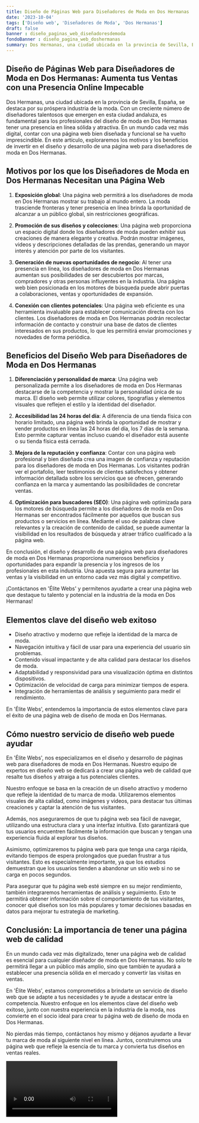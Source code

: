 ```yaml
---
title: Diseño de Páginas Web para Diseñadores de Moda en Dos Hermanas
date: '2023-10-04'
tags: ['Diseño web', 'Diseñadores de Moda', 'Dos Hermanas']
draft: false
banner : diseño_paginas_web_diseñadoresdemoda
fondoBanner : diseño_pagina_web_doshermanas
summary: Dos Hermanas, una ciudad ubicada en la provincia de Sevilla, España, se destaca por su próspera industria de la moda. Con un creciente número de diseñadores talentosos que emergen en esta ciudad andaluza, es fundamental para los profesionales del diseño de moda en Dos Hermanas tener una presencia en línea sólida y atractiva. En un mundo cada vez más digital, contar con una página web bien diseñada y funcional se ha vuelto imprescindible. En este artículo, exploraremos los motivos y los beneficios de invertir en el diseño y desarrollo de una página web para diseñadores de moda en Dos Hermanas.
---
```


## **Diseño de Páginas Web para Diseñadores de Moda en Dos Hermanas: Aumenta tus Ventas con una Presencia Online Impecable**

Dos Hermanas, una ciudad ubicada en la provincia de Sevilla, España, se destaca por su próspera industria de la moda. Con un creciente número de diseñadores talentosos que emergen en esta ciudad andaluza, es fundamental para los profesionales del diseño de moda en Dos Hermanas tener una presencia en línea sólida y atractiva. En un mundo cada vez más digital, contar con una página web bien diseñada y funcional se ha vuelto imprescindible. En este artículo, exploraremos los motivos y los beneficios de invertir en el diseño y desarrollo de una página web para diseñadores de moda en Dos Hermanas.

## **Motivos por los que los Diseñadores de Moda en Dos Hermanas Necesitan una Página Web**

1. **Exposición global**: Una página web permitirá a los diseñadores de moda en Dos Hermanas mostrar su trabajo al mundo entero. La moda trasciende fronteras y tener presencia en línea brinda la oportunidad de alcanzar a un público global, sin restricciones geográficas.

2. **Promoción de sus diseños y colecciones**: Una página web proporciona un espacio digital donde los diseñadores de moda pueden exhibir sus creaciones de manera elegante y creativa. Podrán mostrar imágenes, videos y descripciones detalladas de las prendas, generando un mayor interés y atención por parte de los visitantes.

3. **Generación de nuevas oportunidades de negocio**: Al tener una presencia en línea, los diseñadores de moda en Dos Hermanas aumentan sus posibilidades de ser descubiertos por marcas, compradores y otras personas influyentes en la industria. Una página web bien posicionada en los motores de búsqueda puede abrir puertas a colaboraciones, ventas y oportunidades de expansión.

4. **Conexión con clientes potenciales**: Una página web eficiente es una herramienta invaluable para establecer comunicación directa con los clientes. Los diseñadores de moda en Dos Hermanas podrán recolectar información de contacto y construir una base de datos de clientes interesados en sus productos, lo que les permitirá enviar promociones y novedades de forma periódica.

## **Beneficios del Diseño Web para Diseñadores de Moda en Dos Hermanas**

1. **Diferenciación y personalidad de marca**: Una página web personalizada permite a los diseñadores de moda en Dos Hermanas destacarse de la competencia y mostrar la personalidad única de su marca. El diseño web permite utilizar colores, tipografías y elementos visuales que reflejen el estilo y la identidad del diseñador.

2. **Accesibilidad las 24 horas del día**: A diferencia de una tienda física con horario limitado, una página web brinda la oportunidad de mostrar y vender productos en línea las 24 horas del día, los 7 días de la semana. Esto permite capturar ventas incluso cuando el diseñador está ausente o su tienda física está cerrada.

3. **Mejora de la reputación y confianza**: Contar con una página web profesional y bien diseñada crea una imagen de confianza y reputación para los diseñadores de moda en Dos Hermanas. Los visitantes podrán ver el portafolio, leer testimonios de clientes satisfechos y obtener información detallada sobre los servicios que se ofrecen, generando confianza en la marca y aumentando las posibilidades de concretar ventas.

4. **Optimización para buscadores (SEO)**: Una página web optimizada para los motores de búsqueda permite a los diseñadores de moda en Dos Hermanas ser encontrados fácilmente por aquellos que buscan sus productos o servicios en línea. Mediante el uso de palabras clave relevantes y la creación de contenido de calidad, se puede aumentar la visibilidad en los resultados de búsqueda y atraer tráfico cualificado a la página web.

En conclusión, el diseño y desarrollo de una página web para diseñadores de moda en Dos Hermanas proporciona numerosos beneficios y oportunidades para expandir la presencia y los ingresos de los profesionales en esta industria. Una apuesta segura para aumentar las ventas y la visibilidad en un entorno cada vez más digital y competitivo.

¡Contáctanos en 'Élite Webs' y permítenos ayudarte a crear una página web que destaque tu talento y potencial en la industria de la moda en Dos Hermanas!

<GifSeo />

<Cta />

## Elementos clave del diseño web exitoso

- Diseño atractivo y moderno que refleje la identidad de la marca de moda.
- Navegación intuitiva y fácil de usar para una experiencia del usuario sin problemas.
- Contenido visual impactante y de alta calidad para destacar los diseños de moda.
- Adaptabilidad y responsividad para una visualización óptima en distintos dispositivos.
- Optimización de velocidad de carga para minimizar tiempos de espera.
- Integración de herramientas de análisis y seguimiento para medir el rendimiento.

En 'Élite Webs', entendemos la importancia de estos elementos clave para el éxito de una página web de diseño de moda en Dos Hermanas.

## Cómo nuestro servicio de diseño web puede ayudar

En 'Élite Webs', nos especializamos en el diseño y desarrollo de páginas web para diseñadores de moda en Dos Hermanas. Nuestro equipo de expertos en diseño web se dedicará a crear una página web de calidad que resalte tus diseños y atraiga a tus potenciales clientes.

Nuestro enfoque se basa en la creación de un diseño atractivo y moderno que refleje la identidad de tu marca de moda. Utilizaremos elementos visuales de alta calidad, como imágenes y videos, para destacar tus últimas creaciones y captar la atención de tus visitantes.

Además, nos aseguraremos de que tu página web sea fácil de navegar, utilizando una estructura clara y una interfaz intuitiva. Esto garantizará que tus usuarios encuentren fácilmente la información que buscan y tengan una experiencia fluida al explorar tus diseños.

Asimismo, optimizaremos tu página web para que tenga una carga rápida, evitando tiempos de espera prolongados que puedan frustrar a tus visitantes. Esto es especialmente importante, ya que los estudios demuestran que los usuarios tienden a abandonar un sitio web si no se carga en pocos segundos.

Para asegurar que tu página web esté siempre en su mejor rendimiento, también integraremos herramientas de análisis y seguimiento. Esto te permitirá obtener información sobre el comportamiento de tus visitantes, conocer qué diseños son los más populares y tomar decisiones basadas en datos para mejorar tu estrategia de marketing.

## Conclusión: La importancia de tener una página web de calidad

En un mundo cada vez más digitalizado, tener una página web de calidad es esencial para cualquier diseñador de moda en Dos Hermanas. No solo te permitirá llegar a un público más amplio, sino que también te ayudará a establecer una presencia sólida en el mercado y convertir las visitas en ventas.

En 'Élite Webs', estamos comprometidos a brindarte un servicio de diseño web que se adapte a tus necesidades y te ayude a destacar entre la competencia. Nuestro enfoque en los elementos clave del diseño web exitoso, junto con nuestra experiencia en la industria de la moda, nos convierte en el socio ideal para crear tu página web de diseño de moda en Dos Hermanas.

No pierdas más tiempo, contáctanos hoy mismo y déjanos ayudarte a llevar tu marca de moda al siguiente nivel en línea. Juntos, construiremos una página web que refleje la esencia de tu marca y convierta tus diseños en ventas reales.

<Video />

<CtaBot job='Diseñadores de Moda' city='Dos Hermanas'/>

<Gmaps query='Dos Hermanas+españa+maps' />